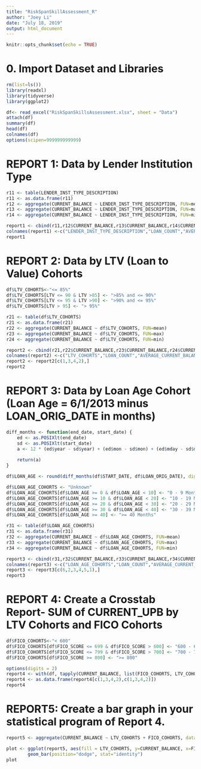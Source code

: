 ---
title: "RiskSpanSkillAssessment_R"
author: "Joey Li"
date: "July 18, 2019"
output: html_document
---

```{r setup, include=FALSE}
knitr::opts_chunk$set(echo = TRUE)
```

# 0. Import Dataset and Libraries
```{r}
rm(list=ls())
library(readxl)
library(tidyverse)
library(ggplot2)

df<- read_excel("RiskSpanSkillsAssessment.xlsx", sheet = "Data")
attach(df)
summary(df)
head(df)
colnames(df)
options(scipen=999999999999)
```

# REPORT 1: Data by Lender Institution Type
```{r}
r11 <- table(LENDER_INST_TYPE_DESCRIPTION)
r11 <- as.data.frame(r11)
r12 <- aggregate(CURRENT_BALANCE ~ LENDER_INST_TYPE_DESCRIPTION, FUN=mean)
r13 <- aggregate(CURRENT_BALANCE ~ LENDER_INST_TYPE_DESCRIPTION, FUN=max)
r14 <- aggregate(CURRENT_BALANCE ~ LENDER_INST_TYPE_DESCRIPTION, FUN=min)

report1 <- cbind(r11,r12$CURRENT_BALANCE,r13$CURRENT_BALANCE,r14$CURRENT_BALANCE)
colnames(report1) <-c("LENDER_INST_TYPE_DESCRIPTION","LOAN_COUNT","AVERAGE_CURRENT_BALANCE","MAX_CURRENT_BALANCE","MIN_CURRENT_BALANCE")
report1
```

# REPORT 2: Data by LTV (Loan to Value) Cohorts
```{r}
df$LTV_COHORTS<-"<= 85%"
df$LTV_COHORTS[LTV <= 90 & LTV >85] <- ">85% and <= 90%"
df$LTV_COHORTS[LTV <= 95 & LTV >90] <- ">90% and <= 95%"
df$LTV_COHORTS[LTV > 95] <- "> 95%"

r21 <- table(df$LTV_COHORTS)
r21 <- as.data.frame(r21)
r22 <- aggregate(CURRENT_BALANCE ~ df$LTV_COHORTS, FUN=mean)
r23 <- aggregate(CURRENT_BALANCE ~ df$LTV_COHORTS, FUN=max)
r24 <- aggregate(CURRENT_BALANCE ~ df$LTV_COHORTS, FUN=min)

report2 <- cbind(r21,r22$CURRENT_BALANCE,r23$CURRENT_BALANCE,r24$CURRENT_BALANCE)
colnames(report2) <-c("LTV_COHORTS","LOAN_COUNT","AVERAGE_CURRENT_BALANCE","MAX_CURRENT_BALANCE","MIN_CURRENT_BALANCE")
report2 <- report2[c(1,3,4,2),]
report2
```

# REPORT 3: Data by Loan Age Cohort (Loan Age = 6/1/2013 minus LOAN_ORIG_DATE in months)
```{r}
diff_months <- function(end_date, start_date) {
    ed <- as.POSIXlt(end_date)
    sd <- as.POSIXlt(start_date)
    a <- 12 * (ed$year - sd$year) + (ed$mon - sd$mon) + (ed$mday - sd$mday)/31
    
    return(a)
}
```

```{r}
df$LOAN_AGE <- round(diff_months(df$START_DATE, df$LOAN_ORIG_DATE), digits=0)

df$LOAN_AGE_COHORTS <- "Unknown"
df$LOAN_AGE_COHORTS[df$LOAN_AGE >= 0 & df$LOAN_AGE < 10] <- "0 - 9 Months"
df$LOAN_AGE_COHORTS[df$LOAN_AGE >= 10 & df$LOAN_AGE < 20] <- "10 - 19 Months"
df$LOAN_AGE_COHORTS[df$LOAN_AGE >= 20 & df$LOAN_AGE < 30] <- "20 - 29 Months"
df$LOAN_AGE_COHORTS[df$LOAN_AGE >= 30 & df$LOAN_AGE < 40] <- "30 - 39 Months"
df$LOAN_AGE_COHORTS[df$LOAN_AGE >= 40] <- ">= 40 Months"

r31 <- table(df$LOAN_AGE_COHORTS)
r31 <- as.data.frame(r31)
r32 <- aggregate(CURRENT_BALANCE ~ df$LOAN_AGE_COHORTS, FUN=mean)
r33 <- aggregate(CURRENT_BALANCE ~ df$LOAN_AGE_COHORTS, FUN=max)
r34 <- aggregate(CURRENT_BALANCE ~ df$LOAN_AGE_COHORTS, FUN=min)

report3 <- cbind(r31,r32$CURRENT_BALANCE,r33$CURRENT_BALANCE,r34$CURRENT_BALANCE)
colnames(report3) <-c("LOAN_AGE_COHORTS","LOAN_COUNT","AVERAGE_CURRENT_BALANCE","MAX_CURRENT_BALANCE","MIN_CURRENT_BALANCE")
report3 <- report3[c(6,2,3,4,5,1),]
report3
```

# REPORT 4: Create a Crosstab Report- SUM of CURRENT_UPB by LTV Cohorts and FICO Cohorts
```{r}
df$FICO_COHORTS<-"< 600"
df$FICO_COHORTS[df$FICO_SCORE <= 699 & df$FICO_SCORE > 600] <- "600 - 699"
df$FICO_COHORTS[df$FICO_SCORE <= 799 & df$FICO_SCORE > 700] <- "700 - 799"
df$FICO_COHORTS[df$FICO_SCORE >= 800] <- ">= 800"

options(digits = 2)
report4 <- with(df, tapply(CURRENT_BALANCE, list(FICO_COHORTS, LTV_COHORTS), FUN=sum))
report4 <- as.data.frame(report4[c(1,3,4,2),c(1,3,4,2)])
report4
```

# REPORT5: Create a bar graph in your statistical program of Report 4.
```{r}
report5 <- aggregate(CURRENT_BALANCE ~ LTV_COHORTS + FICO_COHORTS, data=df, FUN=sum)

plot <- ggplot(report5, aes(fill = LTV_COHORTS, y=CURRENT_BALANCE, x=FICO_COHORTS)) + 
        geom_bar(position="dodge", stat="identity")
plot
```
